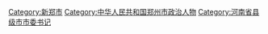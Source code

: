 [[Category:新郑市|Category:新郑市]]
[[Category:中华人民共和国郑州市政治人物|Category:中华人民共和国郑州市政治人物]]
[[Category:河南省县级市市委书记|Category:河南省县级市市委书记]]